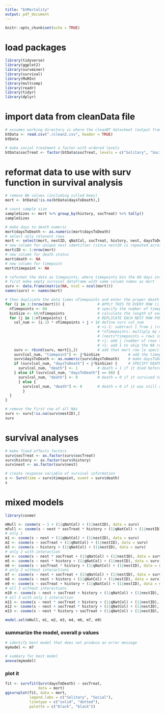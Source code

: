 ```yaml
---
title: "btMortality"
output: pdf_document
---
```


```r
knitr::opts_chunk$set(echo = TRUE)
```

# load packages
```r
library(tidyverse)
library(ggplot2)
library(survminer)
library(survival)
library(MuMIn)
library(multcomp)
library(readr)
library(tidyr)
library(dplyr)
```

# import data from cleanData file
```r
# assumes working directory is where the cleanBT datasheet (output from cleanData.Rmd file) lives# getwd()
btData <- read.csv("./clean2.csv", header = TRUE)
btData

# make social treatment a factor with ordered levels
btData$socTreat <- factor(btData$socTreat, levels = c("Solitary", "Social")) 
```

# reformat data to use with surv function in survival analysis
```r
# remove NA values (including culled bees)
mort <- btData[!is.na(btData$daysToDeath),]

# count sample size
sampleSizes <- mort %>% group_by(history, socTreat) %>% tally()
sampleSizes

# make days to death numeric
mort$daysToDeath <- as.numeric(mort$daysToDeath)
# select only relevent rows
mort <- select(mort, nestID, qNatCol, socTreat, history, nest, daysToDeath)
# new column for unique nest identifier (since nestID is repeated across first and second nests)
mort$ID <- 1:nrow(mort)
# new column for death status
mort$death <- NA
# new column for timepoint
mort$timepoint <- NA

# reformat the data as timepoints, where timepoints bin the 60 days into nTimepoints (i.e. one per day, 5 day bins, 10 day bins, etc.)
# first make empty survival dataframe with same column names as mort
surv <- data.frame(matrix(NA, ncol = ncol(mort)))
names(surv) <- names(mort)

# then duplicate the data times nTimepoints and enter the proper death code (0 for alive or 1 for dead) at each timepoint
for (i in 1:(nrow(mort))) {               # APPLY THIS TO EVERY ROW (i.e. every nest)
  nTimepoints <- 60                       # specify the number of timepoints to split into
  binSize <- 60/nTimepoints               # calculate the length of each time point (/60 b/c the experiment was 60 days long)
  for (j in 1:nTimepoints) {              # REPLICATE EACH NEST ROW FOR EVERY TIMEPOINT  
    col_num <- (i-1) * nTimepoints + j + 1# define surv col_num
                                          # +i-1: subtract 1 from i (row of mort) to only count completed nests (not the current nest loop)
                                          # *nTimepoints: multiply by nTimepoints to count all the rows for completed nests*timepoints 
                                          # (nests*timepoints = rows in surv from previous nest runs of this loop)
                                          # +j: add j (number of rows that have been added to surv for the current nest loop) 
                                          # +1: add 1 to skip the NA row created in the surv empty df
    surv <- rbind(surv, mort[i,])         # add that mort row [a specific nest] to the bottom of the surv df
    surv[col_num, "timepoint"] <- j*binSize             # add the timepoint label to that row 
    surv$daysToDeath <- as.numeric(surv$daysToDeath)    # make daysToDeath numeric to use < == operators below
    if (surv[col_num, "daysToDeath"] < j*binSize) {     # SPECIFY DEATH STATUS AT EACH TIMEPOINT
      surv[col_num, "death"] <- 1         # death = 1 if it died before or on that timepoint day
    } else if (surv[col_num, "daysToDeath"] == 60) {
      surv[col_num, "death"] <- 0         # death = 0 if it survived to day 60
      } else {
        surv[col_num, "death"] <- 0       # death = 0 if it was still alive on that timepoint day
        }
  }
}

# remove the first row of all NAs
surv <- surv[!is.na(surv$nestID),] 
surv

```

# survival analyses
```r
# make fixed effects factors
surv$socTreat <- as.factor(surv$socTreat)
surv$history <- as.factor(surv$history)
surv$nest <- as.factor(surv$nest)

# create response variable of survival information
s <- Surv(time = surv$timepoint, event = surv$death)
s
```
# mixed models
```r
library(coxme)

mNull <- coxme(s ~ 1 + (1|qNatCol) + (1|nestID), data = surv)
mFull <- coxme(s ~ nest * socTreat * history + (1|qNatCol) + (1|nestID), data = surv)
# only 1
m1 <- coxme(s ~ nest + (1|qNatCol) + (1|nestID), data = surv)
m2 <- coxme(s ~ socTreat + (1|qNatCol) + (1|nestID), data = surv)
m3 <- coxme(s ~ history + (1|qNatCol) + (1|nestID), data = surv)
# only 2 with interaction
m4 <- coxme(s ~ nest * socTreat + (1|qNatCol) + (1|nestID), data = surv)
m5 <- coxme(s ~ nest * history + (1|qNatCol) + (1|nestID), data = surv)
m6 <- coxme(s ~ socTreat * history + (1|qNatCol) + (1|nestID), data = surv)
# only 2 without interactions
m7 <- coxme(s ~ nest + socTreat + (1|qNatCol) + (1|nestID), data = surv)
m8 <- coxme(s ~ nest + history + (1|qNatCol) + (1|nestID), data = surv)
m9 <- coxme(s ~ socTreat + history + (1|qNatCol) + (1|nestID), data = surv)
# all 3 without interactions
m10 <- coxme(s ~ nest + socTreat + history + (1|qNatCol) + (1|nestID), data = surv)
# all 3 with only 1 interaction
m11 <- coxme(s ~ nest * socTreat + history + (1|qNatCol) + (1|nestID), data = surv)
m12 <- coxme(s ~ nest + socTreat * history + (1|qNatCol) + (1|nestID), data = surv)
m13 <- coxme(s ~ nest * history + socTreat + (1|qNatCol) + (1|nestID), data = surv)

model.sel(mNull, m1, m2, m3, m4, m6, m7, m9)
```
### summarize the model, overall p values
```r
# identify best model that does not produce an error message
mymodel <- m7

# summary for best model
anova(mymodel)
```

### plot it
```r
fit <- survfit(Surv(daysToDeath) ~ socTreat,
               data = mort)
ggsurvplot(fit, data = mort,
           legend.labs = c("Solitary", "Social"),
           linetype = c("solid", "dotted"),
           palette = c("black", "black"))
```
